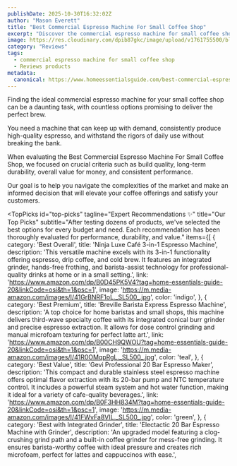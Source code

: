 ```yaml
---
publishDate: 2025-10-30T16:32:02Z
author: "Mason Everett"
title: "Best Commercial Espresso Machine For Small Coffee Shop"
excerpt: "Discover the commercial espresso machine for small coffee shop to enhance your experience. Find top solutions based on thorough testing and reviews."
image: https://res.cloudinary.com/dpib87gkc/image/upload/v1761755500/blog_image_1761755500_pl5mea.webp
category: "Reviews"
tags:
  - commercial espresso machine for small coffee shop
  - Reviews products
metadata:
  canonical: https://www.homeessentialsguide.com/best-commercial-espresso-machine-for-small-coffee-shop
---
```



<p>Finding the ideal commercial espresso machine for your small coffee shop can be a daunting task, with countless options promising to deliver the perfect brew.</p>
<p>You need a machine that can keep up with demand, consistently produce high-quality espresso, and withstand the rigors of daily use without breaking the bank.</p>
<p>When evaluating the Best Commercial Espresso Machine For Small Coffee Shop, we focused on crucial criteria such as build quality, long-term durability, overall value for money, and consistent performance.</p>
<p>Our goal is to help you navigate the complexities of the market and make an informed decision that will elevate your coffee offerings and satisfy your customers.</p>

<TopPicks
  id="top-picks"
  tagline="Expert Recommendations ✨"
  title="Our Top Picks"
  subtitle="After testing dozens of products, we've selected the best options for every budget and need. Each recommendation has been thoroughly evaluated for performance, durability, and value."
  items={[
    {
      category: 'Best Overall',
      title: 'Ninja Luxe Café 3-in-1 Espresso Machine',
      description: 'This versatile machine excels with its 3-in-1 functionality offering espresso, drip coffee, and cold brew. It features an integrated grinder, hands-free frothing, and barista-assist technology for professional-quality drinks at home or in a small setting.',
      link: 'https://www.amazon.com/dp/B0D45PK5V4?tag=home-essentials-guide-20&linkCode=osi&th=1&psc=1',
      image: 'https://m.media-amazon.com/images/I/41GrBNRF1oL._SL500_.jpg',
      color: 'indigo',
    },
    {
      category: 'Best Premium',
      title: 'Breville Barista Express Espresso Machine',
      description: 'A top choice for home baristas and small shops, this machine delivers third-wave specialty coffee with its integrated conical burr grinder and precise espresso extraction. It allows for dose control grinding and manual microfoam texturing for perfect latte art.',
      link: 'https://www.amazon.com/dp/B00CH9QWOU?tag=home-essentials-guide-20&linkCode=osi&th=1&psc=1',
      image: 'https://m.media-amazon.com/images/I/41R0OMqpRgL._SL500_.jpg',
      color: 'teal',
    },
    {
      category: 'Best Value',
      title: 'Gevi Professional 20 Bar Espresso Maker',
      description: 'This compact and durable stainless steel espresso machine offers optimal flavor extraction with its 20-bar pump and NTC temperature control. It includes a powerful steam system and hot water function, making it ideal for a variety of cafe-quality beverages.',
      link: 'https://www.amazon.com/dp/B0F3HH834M?tag=home-essentials-guide-20&linkCode=osi&th=1&psc=1',
      image: 'https://m.media-amazon.com/images/I/41FWvFa8VIL._SL500_.jpg',
      color: 'green',
    },
    {
      category: 'Best with Integrated Grinder',
      title: 'Electactic 20 Bar Espresso Machine with Grinder',
      description: 'An upgraded model featuring a clog-crushing grind path and a built-in coffee grinder for mess-free grinding. It ensures barista-worthy coffee with ideal pressure and creates rich microfoam, perfect for lattes and cappuccinos with ease.',
      